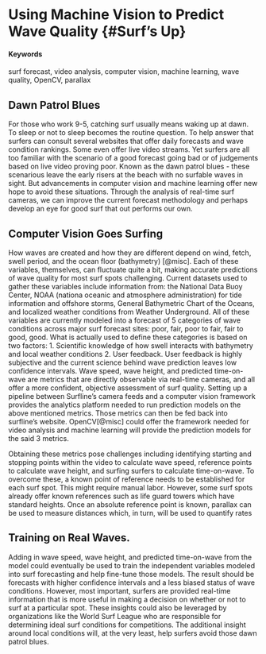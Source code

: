 # Using Machine Vision to Predict Wave Quality {#Surf's Up}

#### Keywords {-}

surf forecast, video analysis, computer vision, machine learning, wave quality, OpenCV, parallax

## Dawn Patrol Blues

For those who work 9-5, catching surf usually means waking up at dawn. To sleep or not to sleep becomes the routine question. To help answer that surfers can consult several websites that offer daily forecasts and wave condition rankings. Some even offer live video streams. Yet surfers are all too familiar with the scenario of a good forecast going bad or of judgements based on live video proving poor. Known as the dawn patrol blues - these scenarious leave the early risers at the beach with no surfable waves in sight. But advancements in computer vision and machine learning offer new hope to avoid these situations. Through the analysis of real-time surf cameras, we can improve the current forecast methodology and perhaps develop an eye for good surf that out performs our own.



## Computer Vision Goes Surfing

How waves are created and how they are different depend on wind, fetch, swell period, and the ocean floor (bathymetry) [@misc]. Each of these variables, themselves, can fluctuate quite a bit, making accurate predictions of wave quality for most surf spots challenging. Current datasets used to gather these variables include information from: the National Data Buoy Center, NOAA (nationa oceanic and atmosphere administration) for tide information and offshore storms, General Bathymetric Chart of the Oceans, and localized weather conditions from Weather Underground. All of these variables are currently modeled into a forecast of 5 categories of wave conditions across major surf forecast sites: poor, fair, poor to fair, fair to good, good. What is actually used to define these categories is based on two factors: 
1. Scientific knowledge of how swell interacts with bathymetry and local weather conditions
2. User feedback. 
User feedback is highly subjective and the current science behind wave prediction leaves low confidence intervals. Wave speed, wave height, and predicted time-on-wave are metrics that are directly observable via real-time cameras, and all offer a more confident, objective assessment of surf quality. Setting up a pipeline between Surfline's camera feeds and a computer vision framework provides the analytics platform needed to run prediction models on the above mentioned metrics. Those metrics can then be fed back into surfline's website. OpenCV[@misc] could offer the framework needed for video analysis and machine learning will provide the prediction models for the said 3 metrics.

Obtaining these metrics pose challenges including identifying starting and stopping points within the video to calculate wave speed, reference points to calculate wave height, and surfing surfers to calculate time-on-wave. To overcome these, a known point of reference needs to be established for each surf spot. This might require manual labor. However, some surf spots already offer known references such as life guard towers which have standard heights. Once an absolute reference point is known, parallax can be used to measure distances which, in turn, will be used to quantify rates


## Training on Real Waves.

Adding in wave speed, wave height, and predicted time-on-wave from the model could eventually be used to train the independent variables modeled into surf forecasting and help fine-tune those models. The result should be forecasts with higher confidence intervals and a less biased status of wave conditions. However, most important, surfers are provided real-time information that is more useful in making a decision on whether or not to surf at a particular spot. These insights could also be leveraged by organizations like the World Surf League who are responsible for determining ideal surf conditions for competitions. The additional insight around local conditions will, at the very least, help surfers avoid those dawn patrol blues.